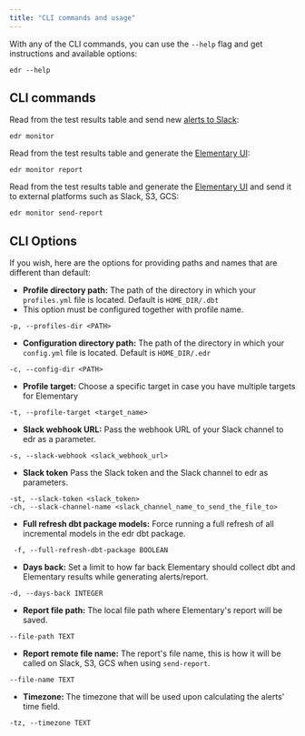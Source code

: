 ```yaml
---
title: "CLI commands and usage"
---
```


With any of the CLI commands, you can use the `--help` flag and get instructions and available options:

```shell
edr --help
```

## CLI commands

Read from the test results table and send new [alerts to Slack](./elementary-alerts):

```shell
edr monitor
```

Read from the test results table and generate the [Elementary UI](./elementary-report-ui):

```shell
edr monitor report
```

Read from the test results table and generate the [Elementary UI](./elementary-report-ui) and send it to external
platforms such as Slack, S3, GCS:

```shell
edr monitor send-report
```

## CLI Options

If you wish, here are the options for providing paths and names that are different than default:

- **Profile directory path:**
  The path of the directory in which your `profiles.yml` file is located. Default is `HOME_DIR/.dbt`
- This option must be configured together with profile name.

```shell
-p, --profiles-dir <PATH>
```

- **Configuration directory path:**
  The path of the directory in which your `config.yml` file is located. Default is `HOME_DIR/.edr`

```shell
-c, --config-dir <PATH>
```

- **Profile target:**
  Choose a specific target in case you have multiple targets for Elementary

```shell
-t, --profile-target <target_name>
```

- **Slack webhook URL:**
  Pass the webhook URL of your Slack channel to edr as a parameter.

```shell
-s, --slack-webhook <slack_webhook_url>
```

- **Slack token**
  Pass the Slack token and the Slack channel to edr as parameters.

```shell
-st, --slack-token <slack_token>
-ch, --slack-channel-name <slack_channel_name_to_send_the_file_to>
```

- **Full refresh dbt package models:**
  Force running a full refresh of all incremental models in the edr dbt package.

```shell
 -f, --full-refresh-dbt-package BOOLEAN
```

- **Days back:**
  Set a limit to how far back Elementary should collect dbt and Elementary results while generating alerts/report.

```shell
-d, --days-back INTEGER
```

- **Report file path:**
  The local file path where Elementary's report will be saved.

```shell
--file-path TEXT
```

- **Report remote file name:**
  The report's file name, this is how it will be called on Slack, S3, GCS when using `send-report`.

```shell
--file-name TEXT
```

- **Timezone:**
  The timezone that will be used upon calculating the alerts' time field.

```shell
-tz, --timezone TEXT
```
